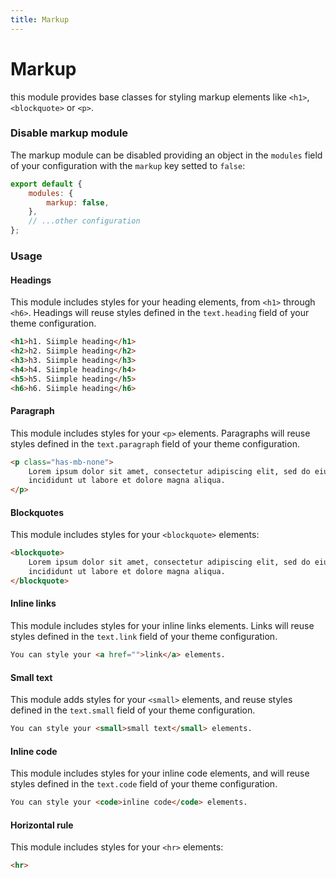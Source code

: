 ```yaml
---
title: Markup
---
```



# Markup

this module provides base classes for styling markup elements like `<h1>`, `<blockquote>` or `<p>`.

### Disable markup module

The markup module can be disabled providing an object in the `modules` field of your configuration with the `markup` key setted to `false`:

```js title=siimple.config.js
export default {
    modules: {
        markup: false,
    },
    // ...other configuration
};
```

### Usage

#### Headings

This module includes styles for your heading elements, from `<h1>` through `<h6>`. Headings will reuse styles defined in the `text.heading` field of your theme configuration.

```html live=true
<h1>h1. Siimple heading</h1>
<h2>h2. Siimple heading</h2>
<h3>h3. Siimple heading</h3>
<h4>h4. Siimple heading</h4>
<h5>h5. Siimple heading</h5>
<h6>h6. Siimple heading</h6>
```

#### Paragraph

This module includes styles for your `<p>` elements. Paragraphs will reuse styles defined in the `text.paragraph` field of your theme configuration.

```html live=true
<p class="has-mb-none">
    Lorem ipsum dolor sit amet, consectetur adipiscing elit, sed do eiusmod tempor 
    incididunt ut labore et dolore magna aliqua.
</p>
```

#### Blockquotes

This module includes styles for your `<blockquote>` elements:

```html live=true
<blockquote>
    Lorem ipsum dolor sit amet, consectetur adipiscing elit, sed do eiusmod tempor 
    incididunt ut labore et dolore magna aliqua.
</blockquote>
```

#### Inline links

This module includes styles for your inline links elements. Links will reuse styles defined in the `text.link` field of your theme configuration.

```html live=true
You can style your <a href="">link</a> elements.
``` 

#### Small text

This module adds styles for your `<small>` elements, and reuse styles defined in the `text.small` field of your theme configuration.

```html live=true
You can style your <small>small text</small> elements.
```

#### Inline code

This module includes styles for your inline code elements, and will reuse styles defined in the `text.code` field of your theme configuration.

```html live=true
You can style your <code>inline code</code> elements.
```

#### Horizontal rule

This module includes styles for your `<hr>` elements: 

```html
<hr>
```

